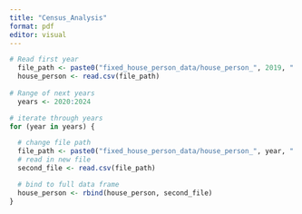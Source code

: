 ```yaml
---
title: "Census_Analysis"
format: pdf
editor: visual
---
```


```r
# Read first year
  file_path <- paste0("fixed_house_person_data/house_person_", 2019, ".csv")
  house_person <- read.csv(file_path)
  
# Range of next years
  years <- 2020:2024

# iterate through years
for (year in years) {

  # change file path
  file_path <- paste0("fixed_house_person_data/house_person_", year, ".csv")
  # read in new file
  second_file <- read.csv(file_path)

  # bind to full data frame
  house_person <- rbind(house_person, second_file)
}
```
